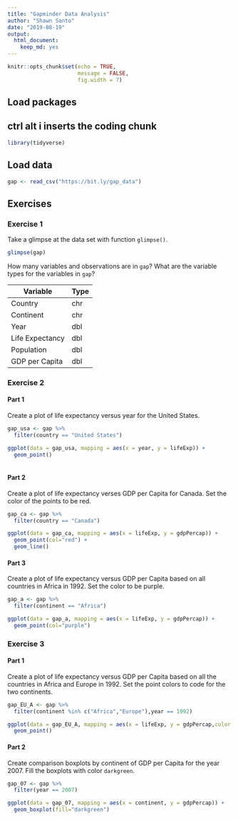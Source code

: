 ```yaml
---
title: "Gapminder Data Analysis"
author: "Shawn Santo"
date: "2019-08-19"
output: 
  html_document: 
    keep_md: yes
---
```


```r
knitr::opts_chunk$set(echo = TRUE, 
                      message = FALSE,
                      fig.width = 7)
```




## Load packages

## ctrl alt i inserts the coding chunk
```r
library(tidyverse)
```

## Load data

```r
gap <- read_csv("https://bit.ly/gap_data")
```

## Exercises

### Exercise 1

Take a glimpse at the data set with function `glimpse()`.

```r
glimpse(gap)
```

How many variables and observations are in `gap`? What are the variable types
for the variables in `gap`?

Variable | Type
---------|----------
Country    | chr
Continent    | chr
Year    | dbl
Life Expectancy    | dbl
Population    | dbl
GDP per Capita    | dbl


### Exercise 2

#### Part 1

Create a plot of life expectancy versus year for the United States.

```r
gap_usa <- gap %>% 
  filter(country == "United States")

ggplot(data = gap_usa, mapping = aes(x = year, y = lifeExp)) +
  geom_point()
  
```

#### Part 2

Create a plot of life expectancy verses GDP per Capita for Canada. Set the
color of the points to be red.

```r
gap_ca <- gap %>% 
  filter(country == "Canada")

ggplot(data = gap_ca, mapping = aes(x = lifeExp, y = gdpPercap)) +
  geom_point(col="red") +
  geom_line()

```

#### Part 3

Create a plot of life expectancy versus GDP per Capita based on all countries
in Africa in 1992. Set the color to be purple.

```r
gap_a <- gap %>% 
  filter(continent == "Africa")

ggplot(data = gap_a, mapping = aes(x = lifeExp, y = gdpPercap)) +
  geom_point(col="purple")
```



### Exercise 3

#### Part 1

Create a plot of life expectancy versus GDP per Capita based on all the
countries in Africa and Europe in 1992. Set the point colors to code for the
two continents.

```r
gap_EU_A <- gap %>% 
  filter(continent %in% c("Africa","Europe"),year == 1992)

ggplot(data = gap_EU_A, mapping = aes(x = lifeExp, y = gdpPercap,color = continent)) +
  geom_point()
```

#### Part 2

Create comparison boxplots by continent of GDP per Capita for the year 2007.
Fill the boxplots with color `darkgreen`.

```r
gap_07 <- gap %>% 
  filter(year == 2007)

ggplot(data = gap_07, mapping = aes(x = continent, y = gdpPercap)) +
  geom_boxplot(fill="darkgreen")
```


